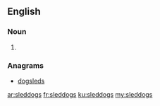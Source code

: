 {{also|sled dogs}}
==English==

===Noun===
{{head|en|noun plural form}}

# {{plural of|sleddog|lang=en}}

===Anagrams===
* [[dogsleds#English|dogsleds]]

[[ar:sleddogs]]
[[fr:sleddogs]]
[[ku:sleddogs]]
[[my:sleddogs]]